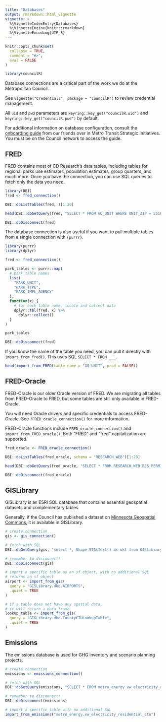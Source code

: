 ```yaml
---
title: "Databases"
output: rmarkdown::html_vignette
vignette: >
  %\VignetteIndexEntry{Databases}
  %\VignetteEngine{knitr::rmarkdown}
  %\VignetteEncoding{UTF-8}
---
```


```r
knitr::opts_chunk$set(
  collapse = TRUE,
  comment = "#>",
  eval = FALSE
)
```

```r
library(councilR)
```

Database connections are a critical part of the work we do at the Metropolitan Council. 

See `vignette("Credentials", package = "councilR")` to review credential management.

All `uid` and `pwd` parameters are `keyring::key_get("councilR.uid")` and `keyring::key_get("councilR.pwd")` by default.

For additional information on database configuration, consult the [onboarding guide](http://mtapshiny1p/MT/Strategic_Initiatives/Onboarding/rodbc.html) from our friends over in Metro Transit Strategic Initiatives. You must be on the Council network to access the guide.

## FRED

FRED contains most of CD Research's data tables, including tables for regional parks use estimates, population estimates, group quarters, and much more. Once you have the connection, you can use SQL queries to fetch only the data you need. 

```r
library(DBI)
fred <- fred_connection()

DBI::dbListTables(fred, )[1:20]

head(DBI::dbGetQuery(fred, "SELECT * FROM GQ_UNIT WHERE UNIT_ZIP = 55104"))

DBI::dbDisconnect(fred)
```


The database connection is also useful if you want to pull multiple tables from a single connection with `{purrr}`. 

```r
library(purrr)
library(dplyr)

fred <- fred_connection()

park_tables <- purrr::map(
  # park table names
  list(
    "PARK_UNIT",
    "PARK_TYPE",
    "PARK_IMPL_AGENCY"
  ),
  function(x) {
    # for each table name, locate and collect data
    dplyr::tbl(fred, x) %>%
      dplyr::collect()
  }
)

park_tables

DBI::dbDisconnect(fred)
```


If you know the name of the table you need, you can pull it directly with `import_from_fred()`. This uses SQL `SELECT * FROM ___`. 


```r
head(import_from_FRED(table_name = "GQ_UNIT", prod = FALSE))
```


## FRED-Oracle

FRED-Oracle is our older Oracle version of FRED. We are migrating all tables from FRED-Oracle to FRED, but some tables are still only available in FRED-Oracle. 

You will need Oracle drivers and specific credentials to access FRED-Oracle. See `?FRED_oracle_connection()` for more information. 

FRED-Oracle functions include `FRED_oracle_connection()` and `import_from_FRED_oracle()`. Both "FRED" and "fred" capitalization are supported.  


```r
fred_oracle <- FRED_oracle_connection()

DBI::dbListTables(fred_oracle, schema = "RESEARCH_WEB")[1:20]

head(DBI::dbGetQuery(fred_oracle, "SELECT * FROM RESEARCH_WEB.RES_PERMIT_TYPE"))

DBI::dbDisconnect(fred_oracle)
```


## GISLibrary

GISLibrary is an ESRI SQL database that contains essential geospatial datasets and complementary tables. 

Generally, if the Council has published a dataset on [Minnesota Geospatial Commons](https://gisdata.mn.gov/), it is available in GISLibrary. 

```r
# create connection
gis <- gis_connection()

# fetch with SQL
DBI::dbGetQuery(gis, "select *, Shape.STAsText() as wkt from GISLibrary.dbo.COUNTIES where CO_NAME = 'ANOKA'")

# remember to disconnect!
DBI::dbDisconnect(gis)
```

```r
# import a specific table as an sf object, with no additional SQL
# returns an sf object
airport <- import_from_gis(
  query = "GISLibrary.dbo.AIRPORTS",
  .quiet = TRUE
)

# if a table does not have any spatial data,
# it will return a data frame
lookup_table <- import_from_gis(
  query = "GISLibrary.dbo.CountyCTULookupTable",
  .quiet = TRUE
)
```

## Emissions

The emissions database is used for GHG inventory and scenario planning projects. 

```r
# create connection
emissions <- emissions_connection()

# fetch with SQL
DBI::dbGetQuery(emissions, "SELECT * FROM metro_energy.vw_electricity_residential_ctu")

# remember to disconnect!
DBI::dbDisconnect(emissions)
```

```r
# import a specific table with no additional SWL
import_from_emissions("metro_energy.vw_electricity_residential_ctu")
```

